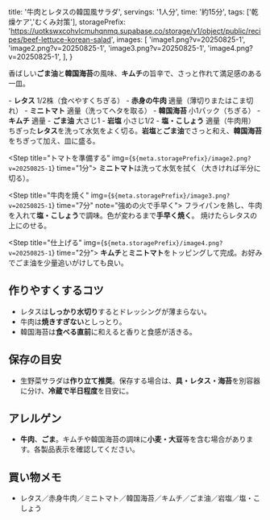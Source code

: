 
  title: '牛肉とレタスの韓国風サラダ',
  servings: '1人分',
  time: '約15分',
  tags: ['乾燥ケア','むくみ対策'],
  storagePrefix: 'https://uotkswxcohvlcmuhqnmq.supabase.co/storage/v1/object/public/recipes/beef-lettuce-korean-salad',
  images: [
    'image1.png?v=20250825-1',
    'image2.png?v=20250825-1',
    'image3.png?v=20250825-1',
    'image4.png?v=20250825-1',
  ],
}

<RecipeLayout meta={meta}>

香ばしい<strong>ごま油</strong>と<strong>韓国海苔</strong>の風味、<strong>キムチ</strong>の旨辛で、さっと作れて満足感のある一皿。

<Ingredients title="材料（1人分）">
- <strong>レタス</strong> 1/2株（食べやすくちぎる）  
- <strong>赤身の牛肉</strong> 適量（薄切りまたはこま切れ）  
- <strong>ミニトマト</strong> 適量（洗ってヘタを取る）  
- <strong>韓国海苔</strong> 小1パック（ちぎる）  
- <strong>キムチ</strong> 適量  
- <strong>ごま油</strong> 大さじ1  
- <strong>岩塩</strong> 小さじ1/2  
- <strong>塩・こしょう</strong> 適量（牛肉用）
</Ingredients>

<Steps>
  <Step title="レタスを下味で和える" img={`${meta.storagePrefix}/image1.png?v=20250825-1`} time="5分" note="岩塩＋ごま油でシンプルに">
    ちぎった<strong>レタス</strong>を洗って水気をよく切る。<strong>岩塩</strong>と<strong>ごま油</strong>でさっと和え、<strong>韓国海苔</strong>をちぎって加え、皿に盛る。
  </Step>

  <Step title="トマトを準備する" img={`${meta.storagePrefix}/image2.png?v=20250825-1`} time="1分">
    <strong>ミニトマト</strong>は洗って水気を拭く（大きければ半分に切る）。
  </Step>

  <Step title="牛肉を焼く" img={`${meta.storagePrefix}/image3.png?v=20250825-1`} time="7分" note="強めの火で手早く">
    フライパンを熱し、牛肉を入れて<strong>塩・こしょう</strong>で調味。色が変わるまで<strong>手早く焼く</strong>。
    焼けたらレタスの上にのせる。
  </Step>

  <Step title="仕上げる" img={`${meta.storagePrefix}/image4.png?v=20250825-1`} time="2分">
    <strong>キムチ</strong>と<strong>ミニトマト</strong>をトッピングして完成。お好みでごま油を少量追いがけしても良い。
  </Step>
</Steps>

## 作りやすくするコツ
- レタスは<strong>しっかり水切り</strong>するとドレッシングが薄まらない。  
- 牛肉は<strong>焼きすぎない</strong>としっとり。  
- 韓国海苔は<strong>食べる直前</strong>に和えると香りと食感が活きる。

## 保存の目安
- 生野菜サラダは<strong>作り立て推奨</strong>。保存する場合は、<strong>具・レタス・海苔</strong>を別容器に分け、<strong>冷蔵で半日程度</strong>を目安に。

## アレルゲン
- <strong>牛肉</strong>、<strong>ごま</strong>。キムチや韓国海苔の調味に<strong>小麦・大豆</strong>等を含む場合があります。各製品表示を確認してください。

## 買い物メモ
- レタス／赤身牛肉／ミニトマト／韓国海苔／キムチ／ごま油／岩塩／塩・こしょう

</RecipeLayout>
